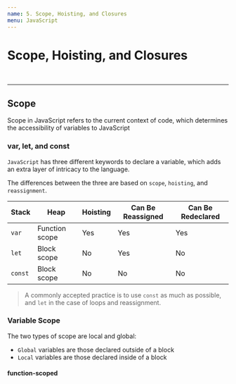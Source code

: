 ```yaml
---
name: 5. Scope, Hoisting, and Closures
menu: JavaScript
---
```


# Scope, Hoisting, and Closures

<br />

---

## Scope

Scope in JavaScript refers to the current context of code, which determines the accessibility of variables to JavaScript

### var, let, and const

`JavaScript` has three different keywords to declare a variable, which adds an extra layer of intricacy to the language.

The differences between the three are based on `scope`, `hoisting`, and `reassignment`.

| Stack   | Heap           | Hoisting | Can Be Reassigned | Can Be Redeclared |
| ------- | -------------- | -------- | ----------------- | ----------------- |
| `var`   | Function scope | Yes      | Yes               | Yes               |
| `let`   | Block scope    | No       | Yes               | No                |
| `const` | Block scope    | No       | No                | No                |

> A commonly accepted practice is to use `const` as much as possible, and `let` in the case of loops and reassignment.

### Variable Scope

The two types of scope are local and global:

- `Global` variables are those declared outside of a block
- `Local` variables are those declared inside of a block

#### function-scoped
